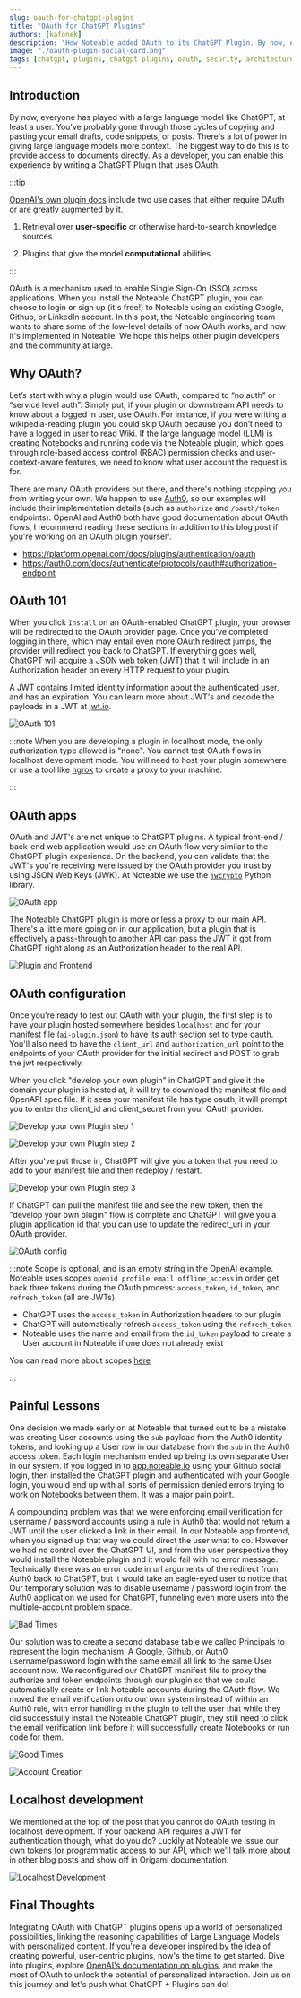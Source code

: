 ```yaml
---
slug: oauth-for-chatgpt-plugins
title: "OAuth for ChatGPT Plugins"
authors: [kafonek]
description: "How Noteable added OAuth to its ChatGPT Plugin. By now, everyone has played with a large language model like ChatGPT, at least a user. You've probably gone through those cycles of copying and pasting your email drafts, code snippets, or posts. There's a lot of power in giving large language models more context. The biggest way to do this is to provide access to documents directly. As a developer, you can enable this experience by writing a ChatGPT Plugin that uses OAuth."
image: "./oauth-plugin-social-card.png"
tags: [chatgpt, plugins, chatgpt plugins, oauth, security, architecture]
---
```



## Introduction

By now, everyone has played with a large language model like ChatGPT, at least a user. You've probably gone through those cycles of copying and pasting your email drafts, code snippets, or posts. There's a lot of power in giving large language models more context. The biggest way to do this is to provide access to documents directly. As a developer, you can enable this experience by writing a ChatGPT Plugin that uses OAuth.

:::tip

[OpenAI's own plugin docs](https://platform.openai.com/docs/plugins/review) include two use cases that either require OAuth or are greatly augmented by it.

1. Retrieval over **user-specific** or otherwise hard-to-search knowledge sources

2. Plugins that give the model **computational** abilities

:::

OAuth is a mechanism used to enable Single Sign-On (SSO) across applications. When you install the Noteable ChatGPT plugin, you can choose to login or sign up (it's free!) to Noteable using an existing Google, Github, or LinkedIn account. In this post, the Noteable engineering team wants to share some of the low-level details of how OAuth works, and how it's implemented in Noteable. We hope this helps other plugin developers and the community at large.

<YouTubeEmbed videoId="-J1nZ4eJ1x0" title="OAuth for ChatGPT Plugins" />

## Why OAuth?

Let’s start with why a plugin would use OAuth, compared to “no auth” or “service level auth”. Simply put, if your plugin or downstream API needs to know about a logged in user, use OAuth. For instance, if you were writing a wikipedia-reading plugin you could skip OAuth because you don’t need to have a logged in user to read Wiki. If the large language model (LLM) is creating Notebooks and running code via the Noteable plugin, which goes through role-based access control (RBAC) permission checks and user-context-aware features, we need to know what user account the request is for.

There are many OAuth providers out there, and there's nothing stopping you from writing your own. We happen to use [Auth0](https://auth0.com/), so our examples will include their implementation details (such as `authorize` and `/oauth/token` endpoints). OpenAI and Auth0 both have good documentation about OAuth flows, I recommend reading these sections in addition to this blog post if you're working on an OAuth plugin yourself.

- https://platform.openai.com/docs/plugins/authentication/oauth
- https://auth0.com/docs/authenticate/protocols/oauth#authorization-endpoint

## OAuth 101

When you click `Install` on an OAuth-enabled ChatGPT plugin, your browser will be redirected to the OAuth provider page. Once you've completed logging in there, which may entail even more OAuth redirect jumps, the provider will redirect you back to ChatGPT. If everything goes well, ChatGPT will acquire a JSON web token (JWT) that it will include in an Authorization header on every HTTP request to your plugin.

A JWT contains limited identity information about the authenticated user, and has an expiration. You can learn more about JWT's and decode the payloads in a JWT at [jwt.io](https://jwt.io/).

![OAuth 101](./oauth_101.svg)

:::note
When you are developing a plugin in localhost mode, the only authorization type allowed is "none". You cannot test OAuth flows in localhost development mode. You will need to host your plugin somewhere or use a tool like [ngrok](https://ngrok.com/) to create a proxy to your machine.

:::

## OAuth apps

OAuth and JWT's are not unique to ChatGPT plugins. A typical front-end / back-end web application would use an OAuth flow very similar to the ChatGPT plugin experience. On the backend, you can validate that the JWT's you're receiving were issued by the OAuth provider you trust by using JSON Web Keys (JWK). At Noteable we use the [`jwcrypto`](https://jwcrypto.readthedocs.io/en/latest/) Python library.

![OAuth app](./oauth_app.svg)

The Noteable ChatGPT plugin is more or less a proxy to our main API. There's a little more going on in our application, but a plugin that is effectively a pass-through to another API can pass the JWT it got from ChatGPT right along as an Authorization header to the real API.

![Plugin and Frontend](./oauth_combined_app.svg)

## OAuth configuration

Once you're ready to test out OAuth with your plugin, the first step is to have your plugin hosted somewhere besides `localhost` and for your manifest file (`ai-plugin.json`) to have its auth section set to type oauth. You'll also need to have the `client_url` and `authorization_url` point to the endpoints of your OAuth provider for the initial redirect and POST to grab the jwt respectively.

When you click "develop your own plugin" in ChatGPT and give it the domain your plugin is hosted at, it will try to download the manifest file and OpenAPI spec file. If it sees your manifest file has type oauth, it will prompt you to enter the client_id and client_secret from your OAuth provider.

![Develop your own Plugin step 1](./develop_plugin1.png)

![Develop your own Plugin step 2](./develop_plugin2.png)

After you've put those in, ChatGPT will give you a token that you need to add to your manifest file and then redeploy / restart.

![Develop your own Plugin step 3](./develop_plugin3.png)

If ChatGPT can pull the manifest file and see the new token, then the "develop your own plugin" flow is complete and ChatGPT will give you a plugin application id that you can use to update the redirect_uri in your OAuth provider.

![OAuth config](./oauth_config.svg)

:::note
Scope is optional, and is an empty string in the OpenAI example. Noteable uses scopes `openid profile email offline_access` in order get back three tokens during the OAuth process: `access_token`, `id_token`, and `refresh_token` (all are JWTs).

- ChatGPT uses the `access_token` in Authorization headers to our plugin
- ChatGPT will automatically refresh `access_token` using the `refresh_token`
- Noteable uses the name and email from the `id_token` payload to create a User account in Noteable if one does not already exist

You can read more about scopes [here](https://auth0.com/docs/get-started/apis/scopes/openid-connect-scopes)

:::

## Painful Lessons

One decision we made early on at Noteable that turned out to be a mistake was creating User accounts using the `sub` payload from the Auth0 identity tokens, and looking up a User row in our database from the `sub` in the Auth0 access token. Each login mechanism ended up being its own separate User in our system. If you logged in to [app.noteable.io](https://app.noteable.io) using your Github social login, then installed the ChatGPT plugin and authenticated with your Google login, you would end up with all sorts of permission denied errors trying to work on Notebooks between them. It was a major pain point.

A compounding problem was that we were enforcing email verification for username / password accounts using a rule in Auth0 that would not return a JWT until the user clicked a link in their email. In our Noteable app frontend, when you signed up that way we could direct the user what to do. However we had no control over the ChatGPT UI, and from the user perspective they would install the Noteable plugin and it would fail with no error message. Technically there was an error code in url arguments of the redirect from Auth0 back to ChatGPT, but it would take an eagle-eyed user to notice that. Our temporary solution was to disable username / password login from the Auth0 application we used for ChatGPT, funneling even more users into the multiple-account problem space.

![Bad Times](./bad_times.svg)

Our solution was to create a second database table we called Principals to represent the login mechanism. A Google, Github, or Auth0 username/password login with the same email all link to the same User account now. We reconfigured our ChatGPT manifest file to proxy the authorize and token endpoints through our plugin so that we could automatically create or link Noteable accounts during the OAuth flow. We moved the email verification onto our own system instead of within an Auth0 rule, with error handling in the plugin to tell the user that while they did successfully install the Noteable ChatGPT plugin, they still need to click the email verification link before it will successfully create Notebooks or run code for them.

![Good Times](./good_times.svg)

![Account Creation](./account_creation.svg)

## Localhost development

We mentioned at the top of the post that you cannot do OAuth testing in localhost development. If your backend API requires a JWT for authentication though, what do you do? Luckily at Noteable we issue our own tokens for programmatic access to our API, which we'll talk more about in other blog posts and show off in Origami documentation.

![Localhost Development](./localhost_dev.svg)

## Final Thoughts

Integrating OAuth with ChatGPT plugins opens up a world of personalized possibilities, linking the reasoning capabilities of Large Language Models with personalized content. If you're a developer inspired by the idea of creating powerful, user-centric plugins, now's the time to get started. Dive into plugins, explore [OpenAI's documentation on plugins](https://platform.openai.com/docs/plugins/introduction), and make the most of OAuth to unlock the potential of personalized interaction. Join us on this journey and let's push what ChatGPT + Plugins can do!

<!-- Want to build a your plugin to the next level? Check out our developer resources and join the Noteable community today. Together, we'll build the future of interactive computing. -->
